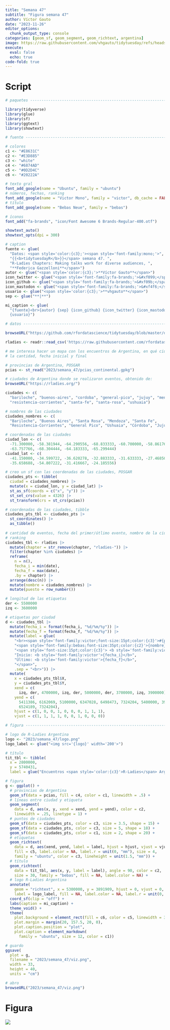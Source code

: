 ```yaml
---
title: "Semana 47"
subtitle: "Figura semana 47"
author: Víctor Gauto
date: "2023-11-26"
editor_options:
  chunk_output_type: console
categories: [geom_sf, geom_segment, geom_richtext, argentina]
image: https://raw.githubusercontent.com/vhgauto/tidytuesday/refs/heads/main/2023/semana_47/viz.png
execute:
  eval: false
  echo: true
code-fold: true
---
```



# Script

```r

# paquetes ----------------------------------------------------------------

library(tidyverse)
library(glue)
library(sf)
library(ggtext)
library(showtext)

# fuente ------------------------------------------------------------------

# colores
c1 <- "#E8631C"
c2 <- "#E3D885"
c3 <- "white"
c4 <- "#6874AD"
c5 <- "#0D2D4C"
c6 <- "#20222A"

# texto gral
font_add_google(name = "Ubuntu", family = "ubuntu")
# números, fechas, ranking
font_add_google(name = "Victor Mono", family = "victor", db_cache = FALSE)
# título
font_add_google(name = "Bebas Neue", family = "bebas")

# íconos
font_add("fa-brands", "icon/Font Awesome 6 Brands-Regular-400.otf")

showtext_auto()
showtext_opts(dpi = 300)

# caption
fuente <- glue(
  "Datos: <span style='color:{c3};'><span style='font-family:mono;'>",
  "{{<b>tidytuesdayR</b>}}</span> semana 47. ",
  "R-Ladies Chapters: Making talks work for diverse audiences, ",
  "**Federica Gazzelloni**</span>")
autor <- glue("<span style='color:{c3};'>**Víctor Gauto**</span>")
icon_twitter <- glue("<span style='font-family:fa-brands;'>&#xf099;</span>")
icon_github <- glue("<span style='font-family:fa-brands;'>&#xf09b;</span>")
icon_mastodon <- glue("<span style='font-family:fa-brands;'>&#xf4f6;</span>")
usuario <- glue("<span style='color:{c3};'>**vhgauto**</span>")
sep <- glue("**|**")

mi_caption <- glue(
  "{fuente}<br>{autor} {sep} {icon_github} {icon_twitter} {icon_mastodon} 
  {usuario}")

# datos -------------------------------------------------------------------

browseURL("https://github.com/rfordatascience/tidytuesday/blob/master/data/2023/2023-11-21/readme.md")

rladies <- readr::read_csv('https://raw.githubusercontent.com/rfordatascience/tidytuesday/master/data/2023/2023-11-21/rladies_chapters.csv')

# me interesa hacer un mapa con los encuentros de Argentina, en qué ciudades, 
# la cantidad, fecha inicial y final

# provincias de Argentina, POSGAR
pcias <- st_read("2023/semana_47/pcias_continental.gpkg")

# ciudades de Argentina donde se realizaron eventos, obtenido de:
browseURL("https://rladies.org/")

ciudades <- c(
  "bariloche", "buenos-aires", "cordoba", "general-pico", "jujuy", "mendoza",
  "resistencia-corrientes", "santa-fe", "santa-rosa", "ushuaia")

# nombres de las ciudades
ciudades_nombres <- c(
  "Bariloche", "Buenos Aires", "Santa Rosa", "Mendoza", "Santa Fe", 
  "Resistencia-Corrientes", "General Pico", "Ushuaia", "Córdoba", "Jujuy")

# coordenadas de las ciudades
ciudad_lon <- c(
  -71.300000, -58.381944, -64.290556, -68.833333, -60.700000, -58.861760,
  -63.757766, -68.304444, -64.183333, -65.299444)
ciudad_lat <- c(
  -41.150000, -34.599722, -36.620278, -32.883333, -31.633333, -27.468502,
  -35.658688, -54.807222, -31.416667, -24.185556)

# creo un sf con las coordenadas de las ciudades, POSGAR
ciudades_pts <- tibble(
  ciudad = ciudades_nombres) |> 
  mutate(x = ciudad_lon, y = ciudad_lat) |> 
  st_as_sf(coords = c("x", "y")) |> 
  st_set_crs(value = 4326) |> 
  st_transform(crs = st_crs(pcias))

# coordenadas de las ciudades, tibble
ciudades_pts_tbl <- ciudades_pts |> 
  st_coordinates() |> 
  as_tibble()
  
# cantidad de eventos, fecha del primer/útlimo evento, nombre de la ciudad, 
# ranking
ciudades_tbl <- rladies |> 
  mutate(chapter = str_remove(chapter, "rladies-")) |> 
  filter(chapter %in% ciudades) |> 
  reframe(
    n = n(),
    fecha_i = min(date),
    fecha_f = max(date),
    .by = chapter) |> 
  arrange(desc(n)) |> 
  mutate(nombre = ciudades_nombres) |> 
  mutate(puesto = row_number())

# longitud de las etiquetas
der <- 5500000
izq <- 3600000

# etiquetas por ciudad
d <- ciudades_tbl |> 
  mutate(fecha_i = format(fecha_i, "%d/%m/%y")) |> 
  mutate(fecha_f = format(fecha_f, "%d/%m/%y")) |> 
  mutate(label = glue(
    "<br><span style='font-family:victor;font-size:15pt;color:{c3}'>#{puesto}</span>",
    "<span style='font-family:bebas;font-size:35pt;color:{c2}'>{nombre}</span>",
    "<span style='font-size:15pt;color:{c3}'> <b style='font-family:victor'>{n}</b> eventos",
    "Inicio: <b style='font-family:victor'>{fecha_i}</b>",
    "Último: <b style='font-family:victor'>{fecha_f}</b>",
    "</span>",
    .sep = "<br>")) |> 
  mutate(
    x = ciudades_pts_tbl$X,
    y = ciudades_pts_tbl$Y,
    xend = c(
      izq, der, 4700000, izq, der, 5000000, der, 3700000, izq, 3900000),
    yend = c(
      5411386, 6162069, 5100000, 6347028, 6498473, 7324204, 5400000, 3913285, 
      6524189, 7324204),
    hjust = c(1, 0, 0, 1, 0, 0, 0, 1, 1, 1),
    vjust = c(1, 1, 1, 1, 0, 0, 1, 0, 0, 0))

# figura ------------------------------------------------------------------

# logo de R-Ladies Argentina
logo <- "2023/semana_47/logo.png"
logo_label <- glue("<img src='{logo}' width='200'>")

# título
tit_tbl <- tibble(
  x = 2800000,
  y = 5740431,
  label = glue("Encuentros <span style='color:{c3}'>R-Ladies</span> Argentina"))

# figura
g <- ggplot() +
  # provincias de Argentina
  geom_sf(data = pcias, fill = c4, color = c1, linewidth = .5) +
  # líneas entre ciudad y etiqueta
  geom_segment(
    data = d, aes(x, y, xend = xend, yend = yend), color = c2,
    linewidth = .25, linetype = 1) +
  # puntos de ciudades
  geom_sf(data = ciudades_pts, color = c3, size = 3.5, shape = 15) +
  geom_sf(data = ciudades_pts, color = c3, size = 5, shape = 18) +
  geom_sf(data = ciudades_pts, color = c1, size = 2, shape = 20) +
  # etiquetas
  geom_richtext(
    data = d, aes(xend, yend, label = label, hjust = hjust, vjust = vjust), 
    fill = c5, label.color = NA, label.r = unit(0, "mm"), size = 4,
    family = "ubuntu", color = c3, lineheight = unit(1.5, "mm")) +
  # título
  geom_richtext(
    data = tit_tbl, aes(x, y, label = label), angle = 90, color = c2,
    size = 30, family = "bebas", fill = NA, label.color = NA) +
  # logo R-Ladies Argentina
  annotate(
    geom = "richtext", x = 5300000, y = 3891909, hjust = 0, vjust = 0,
    label = logo_label, fill = NA, label.color = NA, label.r = unit(0, "mm")) +
  coord_sf(clip = "off") +
  labs(caption = mi_caption) +
  theme_void() +
  theme(
    plot.background = element_rect(fill = c6, color = c5, linewidth = 3),
    plot.margin = margin(20, 157.5, 20, 0),
    plot.caption.position = "plot",
    plot.caption = element_markdown(
      family = "ubuntu", size = 12, color = c1))

# guardo
ggsave(
  plot = g,
  filename = "2023/semana_47/viz.png",
  width = 33,
  height = 40,
  units = "cm")

# abro
browseURL("2023/semana_47/viz.png")
```

# Figura

![](https://raw.githubusercontent.com/vhgauto/tidytuesday/refs/heads/main/2023/semana_47/viz.png)


